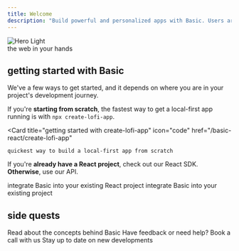 ```yaml
---
title: Welcome
description: "Build powerful and personalized apps with Basic. Users are in control of their data."
---
```

<Frame>
<div style={{ position: 'relative' }}>
  <img
    className="block"
    src="/images/hero_intro2.webp"
    alt="Hero Light"
    style={{ 
      objectFit: 'cover',
      height: '250px',
      width: '100vw',
      maxWidth: '100%',
      objectPosition: 'center',
    }}
  />
  <div style={{
    position: 'absolute',
    bottom: '20px',
    right: '20px',
    color: 'white',
    fontSize: '1.3rem',
    fontWeight: '700',
    textShadow: '3px 3px 3px rgba(0,0,0,0.5)'
  }}>
    the web in your hands
  </div>
</div>
</Frame>

## getting started with Basic
We've a few ways to get started, and it depends on where you are in your project's development journey.

If you're **starting from scratch**, the fastest way to get a local-first app running is with `npx create-lofi-app`.

  <Card
    title="getting started with create-lofi-app"
    icon="code"
    href="/basic-react/create-lofi-app"
  >
    quickest way to build a local-first app from scratch
  </Card>

If you're **already have a React project**, check out our React SDK. **Otherwise**, use our API.

  <CardGroup cols={2}>
    <Card
      title="getting started with the React SDK"
      icon="code"
      href="/basic-react/basic-sdk"
    >
      integrate Basic into your existing React project
    </Card>
    <Card
      title="getting started with the Basic API"
      icon="code"
      href="/basic-restapi/basic-api"
    >
      integrate Basic into your existing project
    </Card>
  </CardGroup>

  

## side quests

<CardGroup cols={3}>
<Card
    title="Learn about Basic"
    icon="book"
    href="/readings/user-owned-data-stores"
  >
    Read about the concepts behind Basic
  </Card>
  <Card
    title="Book a call"
    icon="phone"
    href="https://cal.com/abhicvk"
  >
    Have feedback or need help? Book a call with us
  </Card>
  <Card
    title="Follow us on Twitter"
    icon="twitter"
    href="https://twitter.com/basic_db"
  >
    Stay up to date on new developments
  </Card>
</CardGroup>
